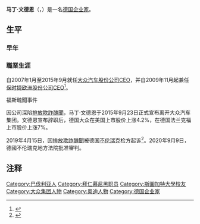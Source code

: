 {{NoteTA
|T=zh-hant:马丁·文德恩;zh-hk:馬田·溫特科恩;zh-tw:馬丁·文德恩;
|1=zh-hant:文德恩;zh-hk:溫特科恩;zh-tw:文德恩;
|2=zh-hant:马丁·文德恩;zh-hk:馬田·溫特科恩;zh-tw:馬丁·文德恩;
|3=zh-cn:大众; zh-tw:福斯; zh-hk:福士; zh-sg:福士伟根;
}}
{{Infobox person
|name        = 馬丁·文德恩
|image       = Martin Winterkorn 2015-03-13 001.jpg
|caption     = 2015年的文德恩
|birth_date  = {{Birth date and age|1947|5|24|df=y}}
|birth_place = {{flagicon|Allied-occupied Germany}} [[同盟國軍事佔領德國|德國]][[符騰堡-巴登|符騰堡-巴登]][[萊翁貝格|萊翁貝格]]
|death_date  = 
|death_place = 
|other_names = 
|known_for   = [[大众汽车股份公司|大众汽车股份公司]][[CEO|CEO]]並在任內爆出[[福斯集團汽車舞弊事件|福斯集團汽車舞弊事件]]
|occupation  = 
|nationality = 
}}
'''马丁·文德恩'''（{{lang-de|'''Martin Winterkorn'''}}，{{bd|1947年|5月24日|catIdx=Winterkorn, Martin}}）是一名[[德国|德国]][[企业家|企业家]]。

==生平==
===早年===
{{expand section}}

===職業生涯===
自2007年1月至2015年9月就任[[大众汽车股份公司|大众汽车股份公司]][[CEO|CEO]]，并自2009年11月起兼任[[保时捷|保时捷欧洲股份公司]]CEO<ref>{{cite web|url=http://www.volkswagenag.com/vwag/vwcorp/content/en/the_group/senior_management/winterkorn.html|title=Prof. Dr. rer. nat. Martin Winterkorn|work=www.volkswagenag.com|publisher=Volkswagen AG|accessdate=19 January 2010|deadurl=yes|archiveurl=https://web.archive.org/web/20110110150230/http://www.volkswagenag.com/vwag/vwcorp/content/en/the_group/senior_management/winterkorn.html|archivedate=2011-01-10}}</ref>。
{{expand section}}

;福斯醜聞事件
因公司深陷[[福斯集團汽車舞弊事件|排放欺詐醜聞]]，马丁·文德恩于2015年9月23日正式宣布离开大众汽车集团。文德恩宣布辞职后，德国大众在美国上市股价上涨4.2%，在德国法兰克福上市股价上涨7%。

2019年4月15日，因[[福斯集團汽車舞弊事件|排放欺詐醜聞]]被德国[[不伦瑞克|不伦瑞克]]检方起诉<ref>{{Cite web |url=http://www.chinanews.com/wap/detail/zwsp/gj/2019/04-16/8810020.shtml |title=“尾气门”余波未了 德国检方起诉大众前董事长 |access-date=2019-04-17 |archive-url=https://web.archive.org/web/20190417001031/http://www.chinanews.com/wap/detail/zwsp/gj/2019/04-16/8810020.shtml |archive-date=2019-04-17 |dead-url=yes }}</ref>。2020年9月9日，德國不伦瑞克地方法院批准審判。

==注释==
{{reflist}}

{{Authority control}}
{{DEFAULTSORT:Winterkorn, Martin}}
{{大众集团}}
[[Category:巴伐利亚人|Category:巴伐利亚人]]
[[Category:拜仁慕尼黑职员|Category:拜仁慕尼黑职员]]
[[Category:斯圖加特大學校友|Category:斯圖加特大學校友]]
[[Category:大众集团人物|Category:大众集团人物]]
[[Category:奥迪人物|Category:奥迪人物]]
[[Category:德国企业家|Category:德国企业家]]